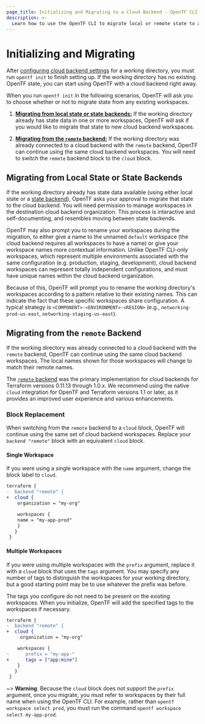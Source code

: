```yaml
---
page_title: Initializing and Migrating to a Cloud Backend - OpenTF CLI
description: >-
  Learn how to use the OpenTF CLI to migrate local or remote state to a Cloud Backend.
---
```


# Initializing and Migrating

After [configuring cloud backend settings](/opentf/cli/cloud/settings) for a working directory, you must run `opentf init` to finish setting up. If the working directory has no existing OpenTF state, you can start using OpenTF with a cloud backend right away.

When you run `opentf init` in the following scenarios, OpenTF will ask you to choose whether or not to migrate state from any existing workspaces.

1. [**Migrating from local state or state backends:**](#migrating-from-local-state-or-state-backends) If the working directory already has state data in one or more workspaces, OpenTF will ask if you would like to migrate that state to new cloud backend workspaces.

1. [**Migrating from the `remote` backend:**](#migrating-from-the-remote-backend) If the working directory was already connected to a cloud backend with the `remote` backend, OpenTF can continue using the same cloud backend workspaces. You will need to switch the `remote` backend block to the `cloud` block.

## Migrating from Local State or State Backends

If the working directory already has state data available (using either local state or a [state
backend](/opentf/language/settings/backends/configuration)), OpenTF asks your approval to migrate
that state to the cloud backend. You will need permission to manage workspaces in the destination cloud backend organization. This process is interactive and self-documenting, and resembles
moving between state backends.

OpenTF may also prompt you to rename your workspaces during the migration, to either give a name to
the unnamed `default` workspace (the cloud backend requires all workspaces to have a name) or give
your workspace names more contextual information. Unlike OpenTF CLI-only workspaces, which represent
multiple environments associated with the same configuration (e.g. production, staging, development),
cloud backend workspaces can represent totally independent configurations, and must have unique names within the cloud backend organization.

Because of this, OpenTF will prompt you to rename the working directory's workspaces
according to a pattern relative to their existing names. This can indicate the fact that these specific workspaces share configuration. A typical strategy is
`<COMPONENT>-<ENVIRONMENT>-<REGION>` (e.g.,  `networking-prod-us-east`,
`networking-staging-us-east`).

## Migrating from the `remote` Backend

If the working directory was already connected to a cloud backend with the `remote` backend, OpenTF can continue using the same cloud backend workspaces. The local names shown for those workspaces will change to match their remote names.

The [`remote` backend](/opentf/language/settings/backends/remote) was the primary implementation for cloud backends for Terraform versions 0.11.13 through 1.0.x. We recommend using the native `cloud` integration for OpenTF and Terraform versions 1.1 or later, as it provides an improved user experience and various enhancements.

### Block Replacement

When switching from the `remote` backend to a `cloud` block, OpenTF will continue using the same
set of cloud backend workspaces. Replace your `backend "remote"` block with an equivalent `cloud`
block.

#### Single Workspace

If you were using a single workspace with the `name` argument, change the block
label to `cloud`.

```diff
terraform {
-  backend "remote" {
+  cloud {
    organization = "my-org"

    workspaces {
    name = "my-app-prod"
    }
   }
 }
```

#### Multiple Workspaces

If you were using multiple workspaces with the `prefix` argument, replace it with a `cloud` block that uses the `tags` argument. You may specify any number of tags to distinguish the workspaces for your working directory, but a good starting point may be to use whatever the prefix was before.

The tags you configure do not need to be present on the existing workspaces. When you initialize, OpenTF will add the specified tags to the workspaces if necessary.

```diff
terraform {
-  backend "remote" {
+  cloud {
     organization = "my-org"

    workspaces {
-      prefix = "my-app-"
+      tags = ["app:mine"]
    }
   }
 }
```

~> **Warning**: Because the `cloud` block does not support the `prefix` argument, once you migrate, you must refer to workspaces by their full name when using the OpenTF CLI. For example, rather than `opentf workspace select prod`, you must run the command `opentf workspace select my-app-prod`.
